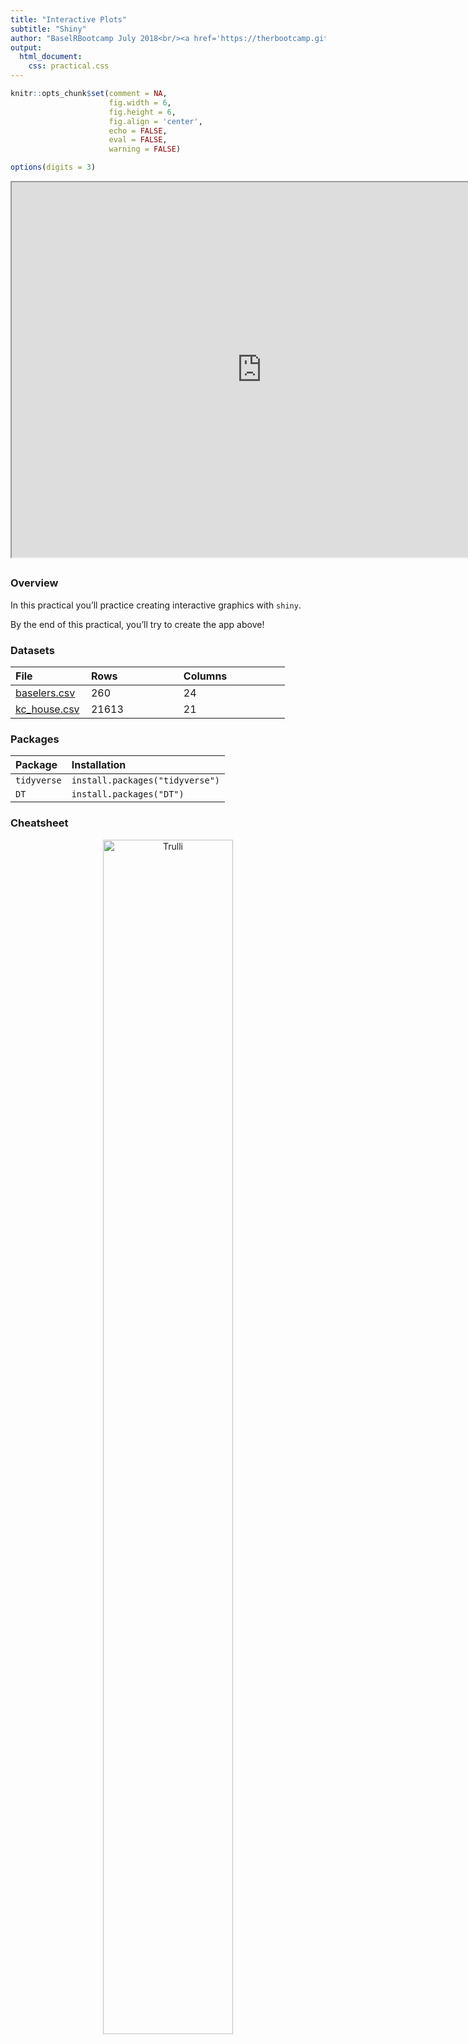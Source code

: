 ```yaml
---
title: "Interactive Plots"
subtitle: "Shiny"
author: "BaselRBootcamp July 2018<br/><a href='https://therbootcamp.github.io'>www.therbootcamp.com</a><br/><a href='https://twitter.com/therbootcamp'>@therbootcamp</a>"
output:
  html_document:
    css: practical.css
---
```




```r
knitr::opts_chunk$set(comment = NA, 
                      fig.width = 6, 
                      fig.height = 6,
                      fig.align = 'center',
                      echo = FALSE, 
                      eval = FALSE, 
                      warning = FALSE)

options(digits = 3)
```

<iframe src="https://econpsychbasel.shinyapps.io/FinalApp/" width="800" height="600"></iframe>



## {.tabset}

### Overview

In this practical you'll practice creating interactive graphics with `shiny`.

By the end of this practical, you'll try to create the app above!


### Datasets

|File  |Rows | Columns |
|:----|:-----|:------|
|[baselers.csv](https://raw.githubusercontent.com/therbootcamp/BaselRBootcamp_2018July/master/_sessions/_data/complete/baselers.csv)| 260 | 24 |
|[kc_house.csv](https://raw.githubusercontent.com/therbootcamp/BaselRBootcamp_2018July/master/_sessions/_data//baselrbootcamp_data/kc_house.csv) | 21613 | 21|House sale prices for King County between May 2014 and May 2015. |

### Packages

|Package| Installation|
|:------|:------|
|`tidyverse`|`install.packages("tidyverse")`|
|`DT`|`install.packages("DT")`|

### Cheatsheet

<figure>
<center>
<a href="http://shiny.rstudio.com/images/shiny-cheatsheet.pdf">
  <img src="https://github.com/therbootcamp/therbootcamp.github.io/blob/master/_sessions/_image/shiny_cheatsheet_ss.png?raw=true" alt="Trulli" style="width:70%">
  <figcaption>http://shiny.rstudio.com/images/shiny-cheatsheet.pdf</figcaption></a>
</figure>


# Tasks



### A - Getting setup

1. Open your `baselrbootcamp` R project. 

2. Create a new folder in your project called `5_Shiny`.

3. Inside of your `5_Shiny` folder, create a *new* folder called `1_Data` (not the one you had previously)

4. In your computer browser, copy and paste the `baselers.csv` file into your *new* `1_Data` folder.

5. In RStudio, click File -- New File -- Shiny Web App

```r
knitr::include_graphics("../_image/newapp_a_ss.png")
```

6. Save the app under the name "Shiny_Baselers" in your `5_Shiny` folder:

```r
knitr::include_graphics("https://github.com/therbootcamp/therbootcamp.github.io/blob/master/_sessions/_image/Shiny_NewApp_ss.jpg?raw=true")
```

7. A new file called `app.R` should now be open! Click the "Run App" button to open the app.

```r
knitr::include_graphics("../_image/newapp_d_ss.png")
```

8. Your app should now be up in a new window! Play around with the Number of Bins slider to see its effect on the plot

```r
knitr::include_graphics("../_image/newapp_e_ss.png")
```


### B - Starting with a new template

1. We have a new app template we'd like you to use. You can find it at this link: [Shiny Template - app.R](https://raw.githubusercontent.com/therbootcamp/BaselRBootcamp_2018July/master/_sessions/Shiny/ShinyTemplate/app.R). Open this link and copy *all* of the code it contains. Then, go back to your `app.R` file and delete *all* of the content in the file. After, paste all of the code you just copied.

2. Click the "Run App" button to run the app! You should now see the following app

```r
knitr::include_graphics("https://github.com/therbootcamp/therbootcamp.github.io/blob/master/_sessions/_image/Shiny_AppTemplate.jpg?raw=true")
```

3. Play around with the inputs in the app and click in the different tabs. What content can you change?

### C - Add a subtitle

1. Now it's time to add a new widget to the user interface! After the existing `textInput(inputID = "Title, ...)` code, add a single comma (like you see below). Then, just below that in the section where you see `# Add subtitle`, add the following code:

```r

textInput(inputId = "title",
          label = "Title",
          value = "Plot Title"),   # Add the comma here!!!
      
# Add subtitle

textInput(inputId = "subtitle",
              label = "Subtitle",
              value = "")
```

2. Run your app! If you get an error, ask for help! 

3. Do you see the new text input field? Play around with the input. Do you see any changes to the plot? I predict you won't!

4. Don't worry we'll fix it! We need to change the plotting code to recognize our new `input$subtitle` input. In the `ggplot()` code in the server section, change `subtitle = "subtitle"` to `subtitle = input$subtitle` like you see below.

```r
labs(title = input$title,
         subtitle = "subtitle",   # Change to: input$subtitle
         x = "age",
         y = "income",
         caption = "My Caption")
```

5. Run your app and play around! Does your new subtitle field work now? It should!

### D - Add a caption

1. Now it's time to add a caption! Using the same logic as above, add a new text input with `inputID = "caption"` to your user interface. Use the template below for help!

```r
# Add caption
textInput(inputId = "caption",
          label = "Caption",
          value = "")
```

2. Update your `ggplot()` code so that `caption = input$caption` like below:

```r
labs(title = input$title,
         subtitle = input$subtitle, 
         x = "age",
         y = "income",
         caption = "caption")   # Change to: input$caption
```

3. Run your app! Does the new caption text widget work?

### E - Add x and y aesthetics

1. Now it's time to control which variables are mapped to the x and y aesthetics. To do this, first add the following two new `selectInput()` widgets to the user interface (below your 'caption' input)

```r
# Add this to your ui code!!      

# Add x

selectInput(inputId = "x",
            label = "x",
            choices = names(data)),

# Add y

selectInput(inputId = "y",
            label = "y",
            choices = names(data))
```

2. Now it's time to change the `ggplot` code so that it sees your new widgets. Replace the exising values of `"age"` and `"income"` with `input$x` and `input$y` as follows:

```r
 p <- ggplot(data = data,
                aes_string(x = "age",      # Change to: input$x
                           y = "income"))  # Change to: input$y
```

3. Run your app! Play around! You should now be able to select your x and y aesthetics!

### F - Add color

1. Time to allow the user to color the points of the plot. To do this, include a new `selectInput()` as follows:

```r
# Add color

selectInput(inputId = "color",
              label = "Point colors",
              choices = colors(),
              selected = "black"),
```

2. In your `ggplot` code, change `col = "black"` to `col = input$color`

```r
p <- ggplot(data = data,
              aes_string(x = input$x, 
                         y = input$y)) + 
    geom_point(alpha = 1, 
               col = "black",     # Change to: input$color
               size = input$size)
```

3. Run your app! Can you now change the colors of your points?

### G - Add alpha

1. Using the same logic as above, add a new `sliderInput()` to the user interface that allows the user to control the `alpha` level of the points using the following code:

```r
# Add alpha sliderInput to user interface

sliderInput(inputId = "alpha",
            lable = "alpha",
            min = 0,
            max = 1,
            value = 1)
```

2. In your `ggplot()` server code, replace `alpha = 1` with `alpha = input$alpha`

```r
geom_point(alpha = 1,             # Change to: input$alpha 
           col = input$color,
           size = input$size) +
```

3. Run your app! Can you now control the alpha (transparency) of the points?

### H - Add regression line

1. Now we'll add a checkbox that allows the user to add a regression line to the plot. First, add the following `checkboxInput()` to the user interface:

```r
# Add smooth

checkboxInput(inputId = "smooth",
              label = "Add Regression line?",
              value = FALSE)
```


2. Next add the following code *below* the `ggplot()` code. This will add `geom_smooth()` to the existing plotting object `p`

```r
# ggplot() code above...

# ADD smooth
    
# --------------------------

if(input$smooth) {
  
  p <- p + geom_smooth(method = "lm")
  
}

# ---------------------------

# Return the plotting object!

print(p)

```


3. Re run your app! Can you now add a regression line to your plot?


### I - Add a download plot button

1. Let's add a button to download your plot! Start by adding the following `downloadButton()` input to the user interface.

```r
# Add downloadPlot

downloadButton(outputId = "downloadPlot",
               label = "Download Plot!")
```

2. In the server code, add the following code to tell the download button what to do!

```r
# Add output$downloadPlot!

output$downloadPlot <- downloadHandler(
  filename = "myplot.png",
  content = function(file) {
    ggsave(file, plot = my_plot(), device = "png")
  }
)
  
```


3. Run your app! Play around and try your new download button. Did it work!

### J - Add a table tab

1. Now it's time to add our nice HTML table to your `Data` tab. Replace the current value `tabPanel("Data")` with the following:

```r
# Table tab
tabPanel("Data", br(), dataTableOutput("table"))   # Add this!!!
```


2. In your server code, add the following block of code. This will send your rendered data table to the user interface.

```r
# Generate a summary of the data ----
output$table <- renderDT({
  
  datatable(data %>%
              select(1:8))
  
})
```

3. Run your app! Do you see your new table!


### K - Change the dataset!

1. Because your code is totally flexible, you can easily try your app on a new dataset. Copy the `kc_house.csv` file into your `1_Data` folder inside of your `5_Shiny` folder. Then, in your Shiny code, remove the `baselers.csv` data and replace it with the `kc_house.csv` data.

2. Re run the app! Can you now analyse the `kc_house.csv` data instead of the `baselers.csv` data?
